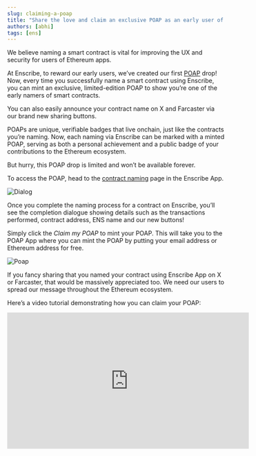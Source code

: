 ```yaml
---
slug: claiming-a-poap
title: "Share the love and claim an exclusive POAP as an early user of Enscribe!"
authors: [abhi]
tags: [ens]
---
```


We believe naming a smart contract is vital for improving the UX and security for users of Ethereum apps.

At Enscribe, to reward our early users, we’ve created our first [POAP](https://poap.zendesk.com/hc/en-us/articles/9494654007437-What-is-POAP) drop! Now, every time you successfully name a smart contract using Enscribe, you can mint an exclusive, limited-edition POAP to show you’re one of the early namers of smart contracts.

You can also easily announce your contract name on X and Farcaster via our brand new sharing buttons.

POAPs are unique, verifiable badges that live onchain, just like the contracts you’re naming. Now, each naming via Enscribe can be marked with a minted POAP, serving as both a personal achievement and a public badge of your contributions to the Ethereum ecosystem.

But hurry, this POAP drop is limited and won’t be available forever.

To access the POAP, head to the [contract naming](https://app.enscribe.xyz/nameContract) page in the Enscribe App.

![Dialog](dialog.png)

Once you complete the naming process for a contract on Enscribe, you’ll see the completion dialogue showing details such as the transactions performed, contract address, ENS name and our new buttons!

Simply click the *Claim my POAP* to mint your POAP. This will take you  to the POAP App where you can mint the POAP by putting your email address or Ethereum address for free.

![Poap](poap.png)

If you fancy sharing that you named your contract using Enscribe App on X or Farcaster, that would be massively appreciated too. We need our users to spread our message throughout the Ethereum ecosystem.

Here’s a video tutorial demonstrating how you can claim your POAP:

<iframe
  width="560"
  height="315"
  src="https://www.youtube.com/embed/E_Kcl0REwU"
  title="YouTube video player"
  frameBorder="0"
  allow="accelerometer; autoplay; clipboard-write; encrypted-media; gyroscope; picture-in-picture"
  allowFullScreen
/>


In the meantime, head to the [Enscribe App](https://app.enscribe.xyz) to name your contract and claim your POAP to show you were there in the beginning!